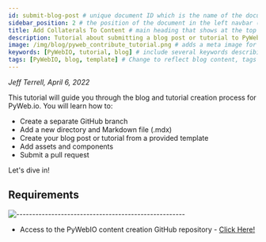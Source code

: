 ```yaml
---
id: submit-blog-post # unique document ID which is the name of the document (without the extension) relative to the root docs directory (e.g., document or tutorials/document)
sidebar_position: 2 # the position of the document in the left navbar (descending)
title: Add Collaterals To Content # main heading that shows at the top of the tutorial
description: Tutorial about submitting a blog post or tutorial to PyWebIO # include a short description of the blog post. This will not be visible anywhere on the page and is for SEO purposes.
image: /img/blog/pyweb_contribute_tutorial.png # adds a meta image for social summary cards on Discord, Twitter, etc. Relative path must be: /img/tutorial/yourimage.jpg. Upload image to: /static/img/tutorial
keywords: [PyWebIO, tutorial, blog] # include several keywords describing the main topics of the blog post for SEO purposes.
tags: [PyWebIO, blog, template] # Change to reflect blog content, tags will show at the bottom of the blog post
---
```


*Jeff Terrell, April 6, 2022*


This tutorial will guide you through the blog and tutorial creation process for PyWeb.io. You will learn how to:
* Create a separate GitHub branch
* Add a new directory and Markdown file (.mdx)
* Create your blog post or tutorial from a provided template
* Add assets and components
* Submit a pull request

Let's dive in!


## Requirements
![-----------------------------------------------------](https://raw.githubusercontent.com/andreasbm/readme/master/assets/lines/cloudy.png)

* Access to the PyWebIO content creation GitHub repository - [Click Here!](https://github.com/pywebio/content_creation)





